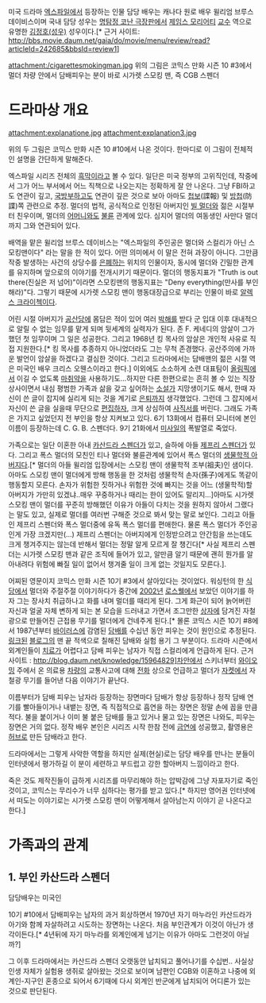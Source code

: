 미국 드라마 [[엑스파일]]에서 등장하는 인물
담당 배우는 캐나다 원로 배우 윌리엄 브루스 데이비스이며 국내 담당 성우는 [[명탐정 코난 극장판]]에서 [[제임스 모리어티]] [[교수]] 역으로 유명한 [[김정호(성우)]] 성우이다.[* 근거 사이트: http://bbs.movie.daum.net/gaia/do/movie/menu/review/read?articleId=242685&bbsId=review1]

attachment:/cigarettesmokingman.jpg
위의 그림은 코믹스 만화 시즌 10 #3에서 멀더 차량 안에서 담배피우는 분이 바로 시가렛 스모킹 맨, 즉 CGB 스펜더 

= 드라마상 개요 = 

attachment:explanatione.jpg attachment:explanation3.jpg

위의 두 그림은 코믹스 만화 시즌 10 #10에서 나온 것이다. 한마디로 이 그림이 전체적인 설명을 간단하게 말해준다.

엑스파일 시리즈 전체의 [[흑막]]이라고 볼 수 있다. 일단은 미국 정부의 고위직인데, 작중에서 그가 어느 부서에서 어느 직책으로 나오는지는 정확하게 잘 안 나온다. 그냥 FBI하고도 연관이 깊고, [[국방부]]하고도 연관이 깊은 것으로 보아 아마도  [[첩보]](諜報) 및 [[방첩]](防諜)쪽 관련으로 추정. 멀더의 법적, 공식적으로 인정된 아버지인 [[빌 멀더]]와 젊은 시절부터 친우이며, 멀더의 [[어머니]]와도 [[불륜]] 관계에 있다. 심지어 멀더의 여동생인 사만다 멀더까지 그와 연관되어 있다.

배역을 맡은 윌리엄 브루스 데이비스는 "엑스파일의 주인공은 멀더와 스컬리가 아닌 스모킹맨이다" 라는 말을 한 적이 있다. 어떤 의미에서 이 말은 전혀 과장이 아니다. 그만큼 작중 발생하는 사건의 상당수를 [[은폐]]하는 위치의 인물이자, 동시에 멀더와 긴밀한 관계를 유지하며 앞으로의 이야기를 전개시키기 때문이다. 멀더의 행동지표가 "Truth is out there(진실은 저 넘어)"이라면 스모킹맨의 행동지표는 "Deny everything(만사를 부인해라)"다. 그렇기 때문에 시가렛 스모킹 맨이 행동대장급으로 부리는 인물이 바로 [[알렉스 크라이첵]]이다.

어린 시절 아버지가 [[공산당]]에 몸담은 적이 있어 여러 [[박해]]를 받다 군 입대 이후 대내적으로 알릴 수 없는 임무를 맡게 되며 뒷세계의 실력자가 된다. 존 F. 케네디의 암살이 그가 했던 첫 임무이며 그 일은 성공한다. 그리고 1968년 킹 목사의 암살은 개인적 사유로 직접 지원한다.[* 킹 목사를 추종하지 아니었더라도 그는 무척 존경했다. 공산주의에 가까운 발언이 암살을 하겠다고 결심한 것이다. 그리고 드라마에서는 담배맨의 젊은 시절 역은 미국인 배우 크리스 오웬스이라고 한다.] 이외에도 소소하게 소련 대표팀이 [[올림픽]]에서 이길 수 없도록 [[마취약]]을 사용하기도...하지만 다른 한편으로는 흔히 볼 수 있는 직장 상사이면서 내심 평범한 가족과 삶을 갖고 싶어하는 [[소설가]] 지망생이기도 해서, 한때 자신이 쓴 글이 잡지에 실리게 되는 것을 계기로 [[은퇴]]까지 생각했었다. 그런데 그 잡지에서 자신이 쓴 글을 실을때 무단으로 [[편집]]하자, 크게 상심하여 [[사직서]]를 버린다. 그래도 가족은 가지고 싶었던지 전 부인을 항상 지켜보고 있다. 6기 13화에서 컴퓨터 모니터에 본인이름이 등장하는데 C. G. B. 스펜더다. 9기 21화에서 [[미사일]]의 폭발열로 죽었다.

가족으로는 일단 이혼한 아내 [[카산드라 스펜더]]가 있고, 슬하에 아들 [[제프리 스펜더]]가 있다. 그리고 폭스 멀더의 모친인 티나 멀더와 불륜관계에 있어서 폭스 멀더의 [[생물학적 아버지]]다.[* 멀더의 아들 윌리엄 입장에서는 스모킹 맨이 생물학적 조부(祖夫)인 샘이다. 아마도 스모킹 맨이 멀더에게 방해 행동을 한 것처럼 생물학적 손자(孫子)에게도 똑같이 행동할지 모른다. 손자가 위험한 짓하거나 위험한 것에 빠지는 것을 어느 (생물학적)할아버지가 가만히 있겠냐..매우 꾸중하거나 때리는 한이 있어도 말리지...]아마도 시가렛 스모킹 맨이 멀더를 꾸준히 방해했던 이유가 아들이 다치는 것을 원하지 않아서 그랬다는 말도 있고, 실제로 멀더를 여러번 구해준 것으로 봐서 맞는 말로 보인다. 그리고 아들인 제프리 스펜더와 폭스 멀더중에 유독 폭스 멀더를 편애한다. 물론 폭스 멀더가 주인공인게 가장 크겠지만(...) 제프리 스펜더는 아버지에게 인정받으려고 안간힘을 쓰는데도 크게 챙겨주지는 않는데 반해서 멀더는 정말 알게 모르게 잘 챙긴다[* 사실 제프리 스펜더는 시가렛 스모킹 맨과 같은 조직에 들어가 있고, 알만큼 알기 때문에 괜히 뭔가를 알아내려다 위험에 빠질 일이 없어서 챙겨줄 일이 크게 없는 것일지도 모른다.]. 

어찌된 영문이지 코믹스 만화 시즌 10기 #3에서 살아있다는 것이었다. 워싱턴의 한 [[식당]]에서 멀더와 주절주절 이야기하다가 중간에 [[2002년]] [[로스웰]]에서 보았던 이야기를 하자 그는 장사치 취급하나고 화를 내며 멀더를 때리게 된다. 그게 화근이 되어 늙어버린 자신과 얼굴 자체 변하게 되는 본 모습을 드러내고 가면서 조그만한 [[상자]]에 담겨진 자철광으로 만들어진 근접용 무기를 멀더에게 건네주게 된다.[* 몰론 코믹스 시즌 10기 #8에서 1987년부터 [[바이러스]]에 감염된 [[담배]]를 수십년 동안 피우는 것이 원인으로 추정된다. [[링크]]된 [[블로그]]의 맨 끝 적색으로 칠해진 담배와 실험 용기 그 부분이다. 드라마 시즌에서 외계인들이 [[치료]]가 어렵다고 담배 피우는 남자가 직접 스컬리에게 언급하게 된다. 근거 사이트 : http://blog.daum.net/knowledge/15964829]차안에서 스키너부터 [[와이오밍]] 주에서 온 의료용 [[차량]]의 교통사고에 대해 [[전화]] 상으로 언급하고 멀더가 [[자켓]]에서 자철광 무기를 들어낸 다음 이야기가 끝난다. 

이름부터가 담배 피우는 남자라 등장하는 장면마다 담배가 항상 등장하나 정작 담배 연기를 빨아들이거나 내뱉는 장면, 즉 직접적으로 흡연을 하는 장면은 정말 손에 꼽을 만큼 적다. 불을 붙이거나 이미 불 붙은 담배를 들고 있거나 물고 있는 장면은 나와도, 피우는 장면은 거의 없다. 정작 배우 본인은 시리즈 시작 한참 전에 [[금연]]에 성공했고, 촬영용은 [[허브]]로 만든 담배라고 한다.

드라마에서는 그렇게 사악한 역할을 하지만 실제(현실)로는 담당 배우를 만나는 분들이 인터넷에서 평가하길 이 분이 세련하고 부드럽고 강한 할아버지 느낌이라고 한다. 

죽은 것도 제작진들이 급하게 시리즈를 마무리해야 하는 압박감에 그냥 자포자기로 죽인 것이고, 코믹스는 무리수가 너무 심하다는 평가를 받고 있다.[* 하지만 영어권 인터넷에서 떠도는 이야기로는 시가렛 스모킹 맨이 어떻게해서 살아남는지 이야기 곧 나온다고 한다.] 

= 가족과의 관계 = 

== 1. 부인 카산드라 스펜더 ==
담당배우는 미국인 

10기 #10에서 담배피우는 남자의 과거 회상하면서 1970년 자기 마누라인 카산드라가 아기와 함께 자살하려고 시도하는 장면하는 나온다. 처음 부인관계가 이것이 아닌가 생각이든다.[* 4년뒤에 자기 마누라를 외계인에게 넘기는 이유가 아마도 그런것이 아닐까?]

그 이후 드라마에서는 카산드라 스펜더 오랫동안 납치되고 풀어나기를 수십번.. 사실상 인생 자체가 실험용 생쥐로 살아왔는 것으로 보이며 남편인 CGB와 이혼하고 나중에 외계인-지구인 혼종으로 되어서 6기때에 다시 외계인 반군에게 납치되어 어디론가 있는 것으로 판단된다. 





 
